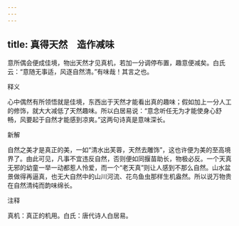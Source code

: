 ```yaml
---
---
---
```

title: 真得天然　造作减味
---



意所偶会便成佳境，物出天然才见真机，若加一分调停布置，趣意便减矣。白氏云：“意随无事适，风逐自然清。”有味哉！其言之也。

释义

心中偶然有所领悟就是佳境，东西出于天然才能看出真的趣味；假如加上一分人工的修饰，就大大减低了天然趣味。所以白居易说：“意念听任无为才能使身心舒畅，风要起于自然才能感到凉爽。”这两句诗真是意味深长。

新解

自然之美才是真正的美，一如“清水出芙蓉，天然去雕饰”，这也许便为美的至高境界了。由此可见，凡事不宜违反自然，否则便如同揠苗助长，物极必反。一个天真无邪的幼童一举一动都惹人怜爱，而一个“老天真”则让人感到不那么自然。山水盆景做得再逼真，也无大自然中的山川河流、花鸟鱼虫那样生机盎然。所以说万物贵在自然清纯而韵味绵长。

注释

真机：真正的机用。白氏：唐代诗人白居易。